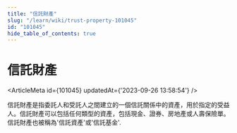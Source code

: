 ```yaml
---
title: "信託財產"
slug: "/learn/wiki/trust-property-101045"
id: "101045"
hide_table_of_contents: true
---
```



# 信託財產

<ArticleMeta id={101045} updatedAt={'2023-09-26 13:58:54'} />
<div className='border-solid border-b border-t-0 my-4 border-[var(--ifm-color-gray-300)]' />

信託財產是指委託人和受託人之間建立的一個信託關係中的資產，用於指定的受益人。信託財產可以包括任何類型的資產，包括現金、證券、房地產或人壽保險單。信託財產也被稱為'信託資產'或'信託基金'.
